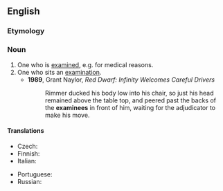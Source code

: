 {{also|examinée}}

==English==

===Etymology===
{{suffix|en|examine|ee|t2=object of}}

===Noun===
{{en-noun}}

# One who is [[examine]]d, e.g. for medical reasons.
# One who sits an [[examination]].
#* '''1989''', Grant Naylor, ''Red Dwarf: Infinity Welcomes Careful Drivers''
#*: Rimmer ducked his body low into his chair, so just his head remained above the table top, and peered past the backs of the '''examinees''' in front of him, waiting for the adjudicator to make his move.

====Translations====
{{trans-top|one who is examined}}
* Czech: {{t|cs|zkoušený|m}}
* Finnish: {{t+|fi|kokelas}}
* Italian: {{t+|it|esaminando|m}}
{{trans-mid}}
* Portuguese: {{t+|pt|examinando|m}}
* Russian: {{t+|ru|экзаменуемый}}
{{trans-bottom}}
